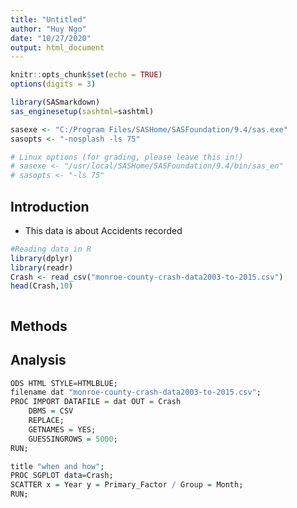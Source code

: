 ```yaml
---
title: "Untitled"
author: "Huy Ngo"
date: "10/27/2020"
output: html_document
---
```


```r
knitr::opts_chunk$set(echo = TRUE)
options(digits = 3)
```

```r

library(SASmarkdown)
sas_enginesetup(sashtml=sashtml)

sasexe <- "C:/Program Files/SASHome/SASFoundation/9.4/sas.exe"
sasopts <- "-nosplash -ls 75"

# Linux options (for grading, please leave this in!)
# sasexe <- "/usr/local/SASHome/SASFoundation/9.4/bin/sas_en"
# sasopts <- "-ls 75"
```


## Introduction

- This data is about Accidents recorded 

```r
#Reading data in R
library(dplyr)
library(readr)
Crash <- read_csv("monroe-county-crash-data2003-to-2015.csv")
head(Crash,10)

```

```r

```

## Methods


## Analysis
```r
ODS HTML STYLE=HTMLBLUE;
filename dat "monroe-county-crash-data2003-to-2015.csv";
PROC IMPORT DATAFILE = dat OUT = Crash
    DBMS = CSV 
    REPLACE; 
    GETNAMES = YES;
    GUESSINGROWS = 5000;
RUN;

title "when and how";
PROC SGPLOT data=Crash;
SCATTER x = Year y = Primary_Factor / Group = Month;
RUN;    
```